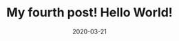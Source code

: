 ---
title: My fourth post! Hello World!
slug: my-fourth-post
date: 2020-03-21
featuredImage: garden-nice.jpg
excerpt: Lorem Ipsum is simply dummy text of the printing and typesetting industry. Lorem Ipsum has been the industry's standard dummy text ever since the 1500s
---